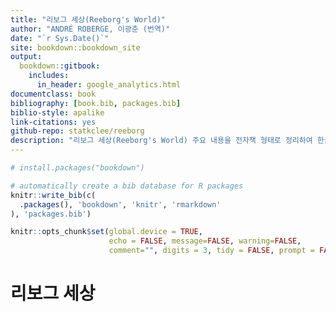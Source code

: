 ```yaml
--- 
title: "리보그 세상(Reeborg's World)"
author: "ANDRÉ ROBERGE, 이광춘 (번역)"
date: "`r Sys.Date()`"
site: bookdown::bookdown_site
output: 
  bookdown::gitbook:
    includes:
      in_header: google_analytics.html
documentclass: book
bibliography: [book.bib, packages.bib]
biblio-style: apalike
link-citations: yes
github-repo: statkclee/reeborg
description: "리보그 세상(Reeborg's World) 주요 내용을 전자책 형태로 정리하여 한글로 공개합니다."
---
```


```r
# install.packages("bookdown")

# automatically create a bib database for R packages
knitr::write_bib(c(
  .packages(), 'bookdown', 'knitr', 'rmarkdown'
), 'packages.bib')

knitr::opts_chunk$set(global.device = TRUE,
                      echo = FALSE, message=FALSE, warning=FALSE,
                      comment="", digits = 3, tidy = FALSE, prompt = FALSE, fig.align = 'center')
```

# 리보그 세상 {-#reeborg}


